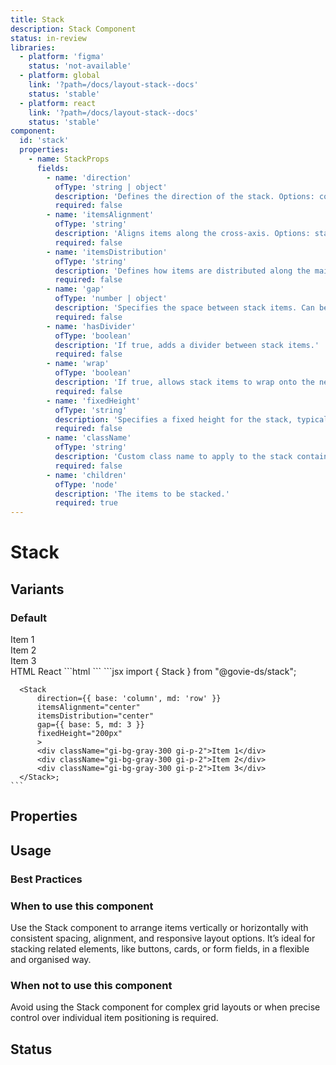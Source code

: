 ```yaml
---
title: Stack
description: Stack Component
status: in-review
libraries:
  - platform: 'figma'
    status: 'not-available'
  - platform: global
    link: '?path=/docs/layout-stack--docs'
    status: 'stable'
  - platform: react
    link: '?path=/docs/layout-stack--docs'
    status: 'stable'
component:
  id: 'stack'
  properties:
    - name: StackProps
      fields:
        - name: 'direction'
          ofType: 'string | object'
          description: 'Defines the direction of the stack. Options: column, row. Can also accept an object with responsive breakpoints (base, xs, sm, md, lg, xl, 2xl).'
          required: false
        - name: 'itemsAlignment'
          ofType: 'string'
          description: 'Aligns items along the cross-axis. Options: start, center, end, stretch.'
          required: false
        - name: 'itemsDistribution'
          ofType: 'string'
          description: 'Defines how items are distributed along the main axis. Options: start, center, end, between, around, evenly, stretch.'
          required: false
        - name: 'gap'
          ofType: 'number | object'
          description: 'Specifies the space between stack items. Can be a number or a responsive object with breakpoints.'
          required: false
        - name: 'hasDivider'
          ofType: 'boolean'
          description: 'If true, adds a divider between stack items.'
          required: false
        - name: 'wrap'
          ofType: 'boolean'
          description: 'If true, allows stack items to wrap onto the next line.'
          required: false
        - name: 'fixedHeight'
          ofType: 'string'
          description: 'Specifies a fixed height for the stack, typically used when you want the stack to have a consistent height.'
          required: false
        - name: 'className'
          ofType: 'string'
          description: 'Custom class name to apply to the stack container.'
          required: false
        - name: 'children'
          ofType: 'node'
          description: 'The items to be stacked.'
          required: true
---
```


# Stack

## Variants

### Default

<ComponentContainer>
  <Stack
    direction={{ base: 'column', sm: 'row', md: 'column' }}
    itemsAlignment="center"
    itemsDistribution="center"
    gap={{ base: 5, md: 3 }}
    fixedHeight="200px"
  >
    <div className="gi-bg-gray-300 gi-p-2">Item 1</div>
    <div className="gi-bg-gray-300 gi-p-2">Item 2</div>
    <div className="gi-bg-gray-300 gi-p-2">Item 3</div>
  </Stack>
</ComponentContainer>

<Tabs id="tab1">
   <TabList>
    <TabItem value="tab11" checked>HTML</TabItem>
    <TabItem value="tab12">React</TabItem>
  </TabList>
  <TabPanel value="tab11">
    ```html
    ```
  </TabPanel>
  <TabPanel value="tab12">
    ```jsx
      import { Stack } from "@govie-ds/stack";

      <Stack
          direction={{ base: 'column', md: 'row' }}
          itemsAlignment="center"
          itemsDistribution="center"
          gap={{ base: 5, md: 3 }}
          fixedHeight="200px"
          >
          <div className="gi-bg-gray-300 gi-p-2">Item 1</div>
          <div className="gi-bg-gray-300 gi-p-2">Item 2</div>
          <div className="gi-bg-gray-300 gi-p-2">Item 3</div>
      </Stack>;
    ```
  </TabPanel>
</Tabs>

## Properties

<ComponentPropertiesTable componentId="stack" />

## Usage

### Best Practices

### When to use this component

Use the Stack component to arrange items vertically or horizontally with consistent spacing, alignment, and responsive layout options. It’s ideal for stacking related elements, like buttons, cards, or form fields, in a flexible and organised way.

### When not to use this component

Avoid using the Stack component for complex grid layouts or when precise control over individual item positioning is required.

## Status

<ComponentStatusBlock componentId="stack" />
